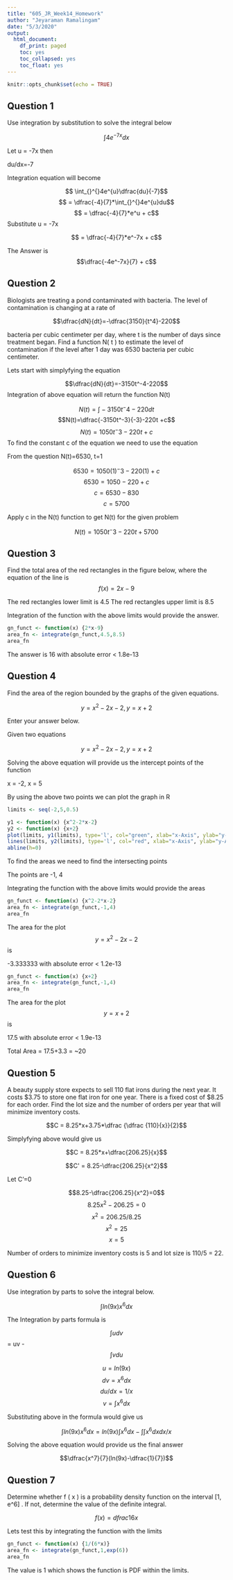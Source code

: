 ```yaml
---
title: "605_JR_Week14_Homework"
author: "Jeyaraman Ramalingam"
date: "5/3/2020"
output:
  html_document:
    df_print: paged
    toc: yes
    toc_collapsed: yes
    toc_float: yes
---
```


```r
knitr::opts_chunk$set(echo = TRUE)
```

## Question 1

Use integration by substitution to solve the integral below

$$ \int_{}^{}4e^{-7x}dx$$

Let u = -7x then 

du/dx=-7 

Integration equation will become

$$ \int_{}^{}4e^{u}\dfrac{du}{-7}$$
$$ = \dfrac{-4}{7}*\int_{}^{}4e^{u}du$$
$$ = \dfrac{-4}{7}*e^u + c$$
Substitute u = -7x

$$ = \dfrac{-4}{7}*e^-7x + c$$

The Answer is $$\dfrac{-4e^-7x}{7} + c$$

## Question 2

Biologists are treating a pond contaminated with bacteria. The level of contamination is changing at a rate of

$$\dfrac{dN}{dt}=-\dfrac{3150}{t^4}-220$$ 

bacteria per cubic centimeter per day, where t is the number of days since treatment began. Find a
function N( t ) to estimate the level of contamination if the level after 1 day was 6530 bacteria per cubic centimeter.

Lets start with simplyfying the equation

$$\dfrac{dN}{dt}=-3150t^-4-220$$ 
Integration of above equation will return the function N(t)

$$N(t)=\int_{}^{}-3150t^-4-220 dt$$
$$N(t)=\dfrac{-3150t^-3}{-3}-220t +c$$
$$N(t)={1050t^-3}-220t +c$$
To find the constant c of the equation we need to use the equation

From the question N(t)=6530, t=1


$$6530 = 1050(1)^-3-220(1)+c$$
$$6530 = 1050-220+c$$
$$c = 6530 - 830$$
$$c = 5700$$

Apply c in the N(t) function to get N(t) for the given problem

$$N(t)={1050t^-3}-220t +5700$$

## Question 3

Find the total area of the red rectangles in the figure below, where the equation of the line is $$f(x)=2x-9$$

The red rectangles lower limit is 4.5
The red rectangles upper limit is 8.5

Integration of the function with the above limits would provide the answer.

```r
gn_funct <- function(x) {2*x-9}
area_fn <- integrate(gn_funct,4.5,8.5)
area_fn
```

The answer is 16 with absolute error < 1.8e-13

## Question 4

Find the area of the region bounded by the graphs of the given equations.

$$y=x^2-2x-2,y=x+2$$

Enter your answer below.


Given two equations 

$$y = x^2-2x-2, y = x + 2$$


Solving the above equation will provide us the intercept points of the function

x = -2, x = 5

By using the above two points we can plot the graph in R

```r
limits <- seq(-2,5,0.5)

y1 <- function(x) {x^2-2*x-2}
y2 <- function(x) {x+2}
plot(limits, y1(limits), type='l', col="green", xlab="x-Axis", ylab="y-Axis")
lines(limits, y2(limits), type='l', col="red", xlab="x-Axis", ylab="y-Axis")
abline(h=0)

```

To find the areas we need to find the intersecting points

The points are -1, 4

Integrating the function with the above limits would provide the areas

```r
gn_funct <- function(x) {x^2-2*x-2}
area_fn <- integrate(gn_funct,-1,4)
area_fn
```

The area for the plot $$y=x^2-2x-2$$ is 

-3.333333 with absolute error < 1.2e-13

```r
gn_funct <- function(x) {x+2}
area_fn <- integrate(gn_funct,-1,4)
area_fn
```


The area for the plot $$y=x+2$$ is 

17.5 with absolute error < 1.9e-13

Total Area = 17.5+3.3 = ~20


## Question 5

A beauty supply store expects to sell 110 flat irons during the next year. It costs $3.75 to store one flat iron for one year.
There is a fixed cost of $8.25 for each order. Find the lot size and the number of orders per year that will minimize
inventory costs.


$$C = 8.25*x+3.75*\dfrac {\dfrac {110}{x}}{2}$$

Simplyfying above would give us

$$C = 8.25*x+\dfrac{206.25}{x}$$

$$C' = 8.25-\dfrac{206.25}{x^2}$$

Let C'=0

$$8.25-\dfrac{206.25}{x^2}=0$$
$$8.25x^2-206.25=0$$
$$x^2=206.25/8.25$$
$$x^2=25$$
$$x=5$$

Number of orders to minimize inventory costs is 5 and lot size is 110/5 = 22.

## Question 6

Use integration by parts to solve the integral below.

$$ \int_{}^{}ln(9x)x^6dx$$


The Integration by parts formula is 

$$ \int_{}^{}udv$$ = uv - $$ \int_{}^{}vdu$$

$$ u = ln(9x) $$
$$ dv = x^6dx $$
$$ du/dx = 1/x $$
$$ v = \int_{}^{}x^6dx $$


Substituting above in the formula would give us

$$ \int_{}^{}ln(9x)x^6dx = ln(9x)\int_{}^{}x^6dx -  \int_{}^{}\int_{}^{}x^6dxdx/x$$

Solving the above equation would provide us the final answer

$$\dfrac{x^7}{7}(ln(9x)-\dfrac{1}{7})$$

## Question 7

Determine whether f ( x ) is a probability density function on the interval [1, e^6] . If not, determine the value of the
definite integral.

$$ f(x)= dfrac{1}{6x}$$

Lets test this by integrating the function with the limits

```r
gn_funct <- function(x) {1/(6*x)}
area_fn <- integrate(gn_funct,1,exp(6))
area_fn
```

The value is 1 which shows the function is PDF within the limits.

